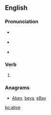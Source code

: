 ==English==

===Pronunciation===
* {{a|RP}} {{IPA|/əˈbaɪ/|lang=en}}
* {{a|US}} {{IPA|/əˈbaɪ/|lang=en}}
* {{rhymes|aɪ|lang=en}}

===Verb===
{{en-verb|abyes|abying|abought}}

# {{alternative spelling of|aby}}

===Anagrams===
* [[Abey#English|Abey]], [[beya#English|beya]], [[eBay#English|eBay]]

[[ko:abye]]